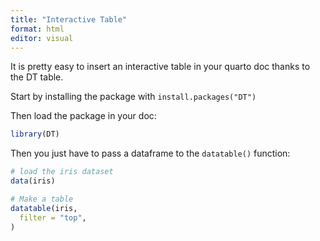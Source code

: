 ```yaml
---
title: "Interactive Table"
format: html
editor: visual
---
```


It is pretty easy to insert an interactive table in your quarto doc thanks to the DT table.

Start by installing the package with `install.packages("DT")`

Then load the package in your doc:

```r
library(DT)
```

Then you just have to pass a dataframe to the `datatable()` function:\

```r
# load the iris dataset
data(iris)

# Make a table
datatable(iris,
  filter = "top",
)

```
